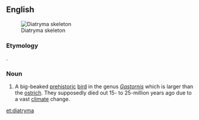 ==English==
[[Image:Gastornis.jpg|thumb|Diatryma skeleton]]

===Etymology===
{{etyl|grc}} {{term|διατρήμα||canoe|tr=diatrēma|sc=polytonic|lang=grc}}.

===Noun===
{{en-noun}}

# A big-beaked [[prehistoric]] [[bird]] in the genus ''[[w:Gastornis|Gastornis]]'' which is larger than the [[ostrich]].  They supposedly died out 15- to 25-million years ago due to a vast [[climate]] change.

[[et:diatryma]]